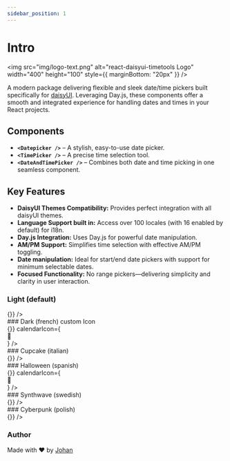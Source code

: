 ```yaml
---
sidebar_position: 1
---
```




# Intro


<img src="img/logo-text.png" alt="react-daisyui-timetools Logo" width="400" height="100" style={{ marginBottom: "20px" }} />

A modern package delivering flexible and sleek date/time pickers built specifically for [daisyUI](https://daisyui.com). Leveraging Day.js, these components offer a smooth and integrated experience for handling dates and times in your React projects.

## Components

- **`<Datepicker />`** – A stylish, easy-to-use date picker.
- **`<TimePicker />`** – A precise time selection tool.
- **`<DateAndTimePicker />`** – Combines both date and time picking in one seamless component.

## Key Features

- **DaisyUI Themes Compatibility:** Provides perfect integration with all daisyUI themes.
- **Language Support built in:** Access over 100 locales (with 16 enabled by default) for i18n.
- **Day.js Integration:** Uses Day.js for powerful date manipulation.
- **AM/PM Support:** Simplifies time selection with effective AM/PM toggling.
- **Date manipulation:** Ideal for start/end date pickers with support for minimum selectable dates.
- **Focused Functionality:** No range pickers—delivering simplicity and clarity in user interaction.



### Light (default)
<div data-theme="light" className="rounded-2xl w-48" style={{ width: "390px" }} >
  <DatePicker value="2025-01-01 12:00" onChange={() => {}} />
</div>
### Dark (french) custom Icon
<div data-theme="dark" className="rounded-2xl w-48" style={{ width: "390px" }}>
  <DatePicker value="2025-01-01 12:00" locale="fr" onChange={() => {}} calendarIcon={<div>📅</div>} />
</div>
### Cupcake (italian)
<div data-theme="cupcake" className="rounded-2xl w-48" style={{ width: "390px" }}>
  <DatePicker value="2025-01-01 12:00" locale="it" onChange={() => {}} />
</div>
### Halloween (spanish)
<div data-theme="halloween" className="rounded-2xl w-48" style={{ width: "390px" }}>
  <DatePicker value="2025-01-01 12:00" locale="es" onChange={() => {}} calendarIcon={<div>🎃</div>} />
</div>
### Synthwave (swedish)
<div data-theme="synthwave" className="rounded-2xl w-48" style={{ width: "390px" }}>
  <DatePicker value="2025-01-01 12:00" locale="sv" onChange={() => {}} />
</div>
### Cyberpunk (polish)
<div data-theme="cyberpunk" className="rounded-2xl w-48" style={{ width: "390px" }}>
  <DatePicker value="2025-01-01 12:00" locale="pl" onChange={() => {}} />
</div>


### Author

Made with ❤️ by [Johan](https://bsky.app/profile/jojomic.bsky.social)